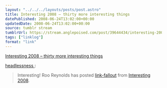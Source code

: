 ```yaml
---
layout: "../../../layouts/posts/post.astro"
title: Interesting 2008 – thirty more interesting things
datePublished: 2008-06-24T13:02:00+00:00
updatedDate: 2008-06-24T13:02:00+00:00
source: tumblr stream
tumblrUrl: https://stream.anglepoised.com/post/39644434/interesting-2008-thirty-more-interesting-things
tags: ["linklog"]
format: "link"
---
```


[Interesting 2008 &#8211; thirty more interesting things][1]

<a href="http://headlessness.com/post/39642997/interesting-2008-thirty-more-interesting-things">
  headlessness
</a>
:

> Interesting! Roo Reynolds has posted <a href="http://www.rooreynolds.com/2008/06/23/interesting-2008-thirty-more-interesting-things/">link-fallout</a> from <a href="http://russelldavies.typepad.com/planning/interesting2008/index.html">Interesting 2008</a>.

[1]: http://www.rooreynolds.com/2008/06/23/interesting-2008-thirty-more-interesting-things/
